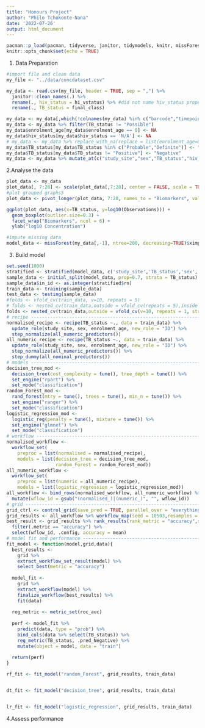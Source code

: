 ```yaml
---
title: "Honours Project"
author: "Philo Tchokonte-Nana"
date: '2022-07-26'
output: html_document
---
```


```r
pacman::p_load(pacman, tidyverse, janitor, tidymodels, knitr, missForest, splitstackshape)
knitr::opts_chunk$set(echo = TRUE)
```

1. Data Preparation
```r
#import file and clean data
my_file <- "../data/concdataset.csv"

my_data <- read.csv(my_file, header = TRUE, sep = ",") %>% 
  janitor::clean_names(.) %>%
  rename(., hiv_status = hi_vstatus) %>% #did not name hiv_status properly
  rename(., TB_status = final_class)

my_data <- my_data[,which(!colnames(my_data) %in% c("barcode","timepoint_id"))]
my_data <- my_data %>% filter(TB_status != "Possible")
my_data$enrolment_age[my_data$enrolment_age == 0] <- NA
my_data$hiv_status[my_data$hiv_status == 'N/A'] <- NA
# my_data <- my_data %>% replace_with_na(replace = list(enrolment_age=0, hiv_status=common_na_strings))
my_data$TB_status[my_data$TB_status %in% c("Probable","Definite")] <- "Positive"
my_data$TB_status[my_data$TB_status != "Positive"] <- "Negative"
my_data <- my_data %>% mutate_at(c("study_site","sex","TB_status","hiv_status"), as.factor)
```

2.Analyse the data
```r
plot_data <- my_data
plot_data[, 7:28] <- scale(plot_data[,7:28], center = FALSE, scale = TRUE)
#plot grouped graphs5
plot_data <- pivot_longer(plot_data, 7:28, names_to = "Biomarkers", values_to = "Observations")

ggplot(plot_data, aes(x=TB_status, y=log10(Observations))) +
  geom_boxplot(outlier.size=0.3) +
  facet_wrap("Biomarkers", ncol = 6) + 
  ylab("log10 Concentration")
```

```r
#impute missing data
model_data <- missForest(my_data[,-1], ntree=200, decreasing=TRUE)$ximp
```

3. Build model
```r
set.seed(1000)
stratified <- stratified(model_data, c('study_site','TB_status','sex','hiv_status'), 0.7, keep.rownames=TRUE)
sample_data <- initial_split(model_data, prop=0.7, strata = TB_status)
sample_data$in_id <- as.integer(stratified$rn)
train_data <- training(sample_data) 
test_data <- testing(sample_data)
#folds <- vfold_cv(train_data, v=10, repeats = 5)
# folds <- nested_cv(train_data,outside = vfold_cv(repeats = 5),inside = bootstraps(times = 15))
folds <- nested_cv(train_data,outside = vfold_cv(v=10, repeats = 1, strata=TB_status),inside = vfold_cv(v=10, repeats = 5, strata = TB_status))
# recipe ------------------------------------------------------------------
normalised_recipe <- recipe(TB_status ~., data = train_data) %>% 
  update_role(study_site, sex, enrolment_age, new_role = "ID") %>%
  step_normalize(all_numeric_predictors())
all_numeric_recipe <- recipe(TB_status ~., data = train_data) %>% 
  update_role(study_site, sex, enrolment_age, new_role = "ID") %>%
  step_normalize(all_numeric_predictors()) %>%
  step_dummy(all_nominal_predictors())
# models ------------------------------------------------------------------
decision_tree_mod <- 
  decision_tree(cost_complexity = tune(), tree_depth = tune()) %>% 
  set_engine("rpart") %>% 
  set_mode("classification") 
random_Forest_mod <- 
  rand_forest(mtry = tune(), trees = tune(), min_n = tune()) %>% 
  set_engine("ranger") %>% 
  set_mode("classification")
logistic_regression_mod <- 
  logistic_reg(penalty = tune(), mixture = tune()) %>%
  set_engine("glmnet") %>%
  set_mode("classification")
# workflow ----------------------------------------------------------------
normalised_workflow <- 
  workflow_set(
    preproc = list(normalised = normalised_recipe),
    models = list(decision_tree = decision_tree_mod, 
                  random_Forest = random_Forest_mod)) 
all_numeric_workflow <- 
  workflow_set(
    preproc = list(numeric = all_numeric_recipe),
    models = list(logistic_regression = logistic_regression_mod)) 
all_workflow <- bind_rows(normalised_workflow, all_numeric_workflow) %>%
  mutate(wflow_id = gsub("(normalised_)|(numeric_)", "", wflow_id))
# grid --------------------------------------------------------------------
grid_ctrl <- control_grid(save_pred = TRUE, parallel_over = "everything",save_workflow = TRUE)
grid_results <- all_workflow %>% workflow_map(seed = 10503,resamples = folds,control = grid_ctrl)
best_result <- grid_results %>% rank_results(rank_metric = "accuracy",select_best = TRUE)  %>% 
  filter(.metric == "accuracy") %>%  
  select(wflow_id, .config, accuracy = mean) 
# model fit and performance ------------------------------------------------
fit_model <- function(model,grid,data){
  best_results <- 
    grid %>% 
    extract_workflow_set_result(model) %>% 
    select_best(metric = "accuracy")
  
  model_fit <- 
    grid %>% 
    extract_workflow(model) %>% 
    finalize_workflow(best_results) %>% 
    fit(data)
  
  reg_metric <- metric_set(roc_auc)
  
  perf <- model_fit %>%
    predict(data, type = "prob") %>%
    bind_cols(data %>% select(TB_status)) %>%
    reg_metric(TB_status, .pred_Negative) %>%
    mutate(object = model, data = "train")
  
  return(perf)
}

rf_fit <- fit_model("random_Forest", grid_results, train_data)


dt_fit <- fit_model("decision_tree", grid_results, train_data)


lr_fit <- fit_model("logistic_regression", grid_results, train_data)
```

4.Assess performance
```r

```
